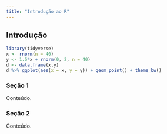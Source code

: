 ```yaml
---
title: "Introdução ao R"
---
```


## Introdução

```r
library(tidyverse)
x <- rnorm(n = 40)
y <- 1.5*x + rnorm(0, 2, n = 40)
d <- data.frame(x,y)
d %>% ggplot(aes(x = x, y = y)) + geom_point() + theme_bw()
```

### Seção 1

Conteúdo.

### Seção 2

Conteúdo.

